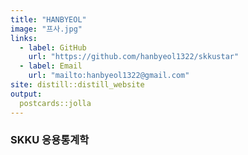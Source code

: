 ```yaml
---
title: "HANBYEOL"
image: "프사.jpg"
links:
  - label: GitHub
    url: "https://github.com/hanbyeol1322/skkustar"
  - label: Email
    url: "mailto:hanbyeol1322@gmail.com"
site: distill::distill_website
output:
  postcards::jolla
---
```

### SKKU 응용통계학

